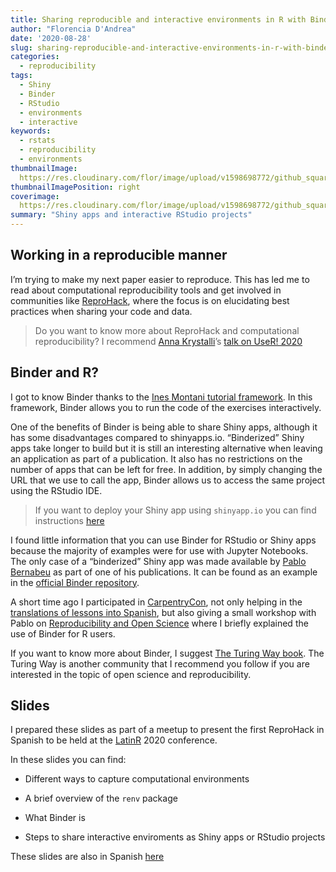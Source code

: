 ```yaml
---
title: Sharing reproducible and interactive environments in R with Binder
author: "Florencia D'Andrea"
date: '2020-08-28'
slug: sharing-reproducible-and-interactive-environments-in-r-with-binder.en-us
categories: 
  - reproducibility
tags: 
  - Shiny
  - Binder
  - RStudio
  - environments
  - interactive
keywords:
  - rstats
  - reproducibility
  - environments
thumbnailImage: 
  https://res.cloudinary.com/flor/image/upload/v1598698772/github_squares_c9trzb.png
thumbnailImagePosition: right
coverimage:
  https://res.cloudinary.com/flor/image/upload/v1598698772/github_squares_c9trzb.png
summary: "Shiny apps and interactive RStudio projects"
---
```


## Working in a reproducible manner

I'm trying to make my next paper easier to reproduce.
This has led me to read about computational reproducibility tools and get involved in communities like [ReproHack](https://twitter.com/ReproHack), where the focus is on elucidating best practices when sharing your code and data.

> Do you want to know more about ReproHack and computational reproducibility? I recommend [Anna Krystalli](https://twitter.com/annakrystalli)'s [talk on UseR! 2020](https://www.youtube.com/watch?v=KHMW8fV2NXo)

## Binder and R?

I got to know Binder thanks to the [Ines Montani tutorial framework](). In this framework, Binder allows you to run the code of the exercises interactively. 

One of the benefits of Binder is being able to share Shiny apps, although it has some disadvantages compared to shinyapps.io. "Binderized" Shiny apps take longer to build but it is still an interesting alternative when leaving an application as part of a publication. It also has no restrictions on the number of apps that can be left for free. In addition, by simply changing the URL that we use to call the app, Binder allows us to access the same project using the RStudio IDE.

> If you want to deploy your Shiny app using `shinyapp.io` you can find instructions [here](https://shiny.rstudio.com/articles/shinyapps.html#:~:text=Shinyapps.io%20is%20a%20platform,such%20as%20the%20RStudio%20IDE)

I found little information that you can use Binder for RStudio or Shiny apps because the majority of examples were for use with Jupyter Notebooks. The only case of a "binderized" Shiny app was made available by [Pablo Bernabeu](https://github.com/pablobernabeu/) as part of one of his publications. It can be found as an example in the [official Binder repository]().

A short time ago I participated in [CarpentryCon](https://carpentrycon.org/), not only helping in the [translations of lessons into Spanish](https://carpentries.org/blog/2020/08/Hablamos/), but also giving a small workshop with Pablo on [Reproducibility and Open Science]() where I briefly explained the use of Binder for R users.

If you want to know more about Binder, I suggest [The Turing Way book](https://the-turing-way.netlify.app/welcome). The Turing Way is another community that I recommend you follow if you are interested in the topic of open science and reproducibility.


## Slides

I prepared these slides as part of a meetup to present the first ReproHack in Spanish to be held at the [LatinR](https://latin-r.com/) 2020 conference.

In these slides you can find:

* Different ways to capture computational environments 

* A brief overview of the `renv` package

* What Binder is

* Steps to share interactive enviroments as Shiny apps or RStudio projects 


These slides are also in Spanish [here]()
